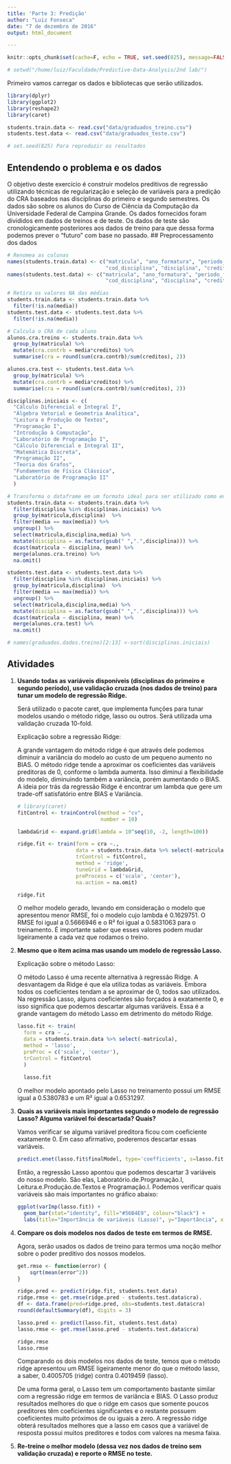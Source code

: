 ```yaml
---
title: 'Parte 3: Predição'
author: "Luiz Fonseca"
date: "7 de dezembro de 2016"
output: html_document

---
```


```r
knitr::opts_chunk$set(cache=F, echo = TRUE, set.seed(825), message=FALSE, warning=FALSE)

# setwd("/home/luiz/Faculdade/Predictive-Data-Analysis/2nd lab/")
```

Primeiro vamos carregar os dados e bibliotecas que serão utilizados.

```r
library(dplyr)
library(ggplot2)
library(reshape2)
library(caret)

students.train.data <- read.csv("data/graduados_treino.csv")
students.test.data <- read.csv("data/graduados_teste.csv")

# set.seed(825) Para reproduzir os resultados
```

## Entendendo o problema e os dados

O objetivo deste exercício é construir modelos preditivos de regressão utilizando técnicas de regularização e seleção de variáveis para a predição do CRA baseados nas disciplinas do primeiro e segundo semestres. Os dados são sobre os alunos do Curso de Ciência da Computação da Universidade Federal de Campina Grande. Os dados fornecidos foram divididos em dados de treinos e de teste. Os dados de teste são cronologicamente posteriores aos dados de treino para que dessa forma podemos prever o "futuro" com base no passado.
## Preprocessamento dos dados
```r
# Renomea as colunas
names(students.train.data) <- c("matricula", "ano_formatura", "periodo_formatura",
                                "cod_disciplina", "disciplina", "creditos", "media")
names(students.test.data) <- c("matricula", "ano_formatura", "periodo_formatura",
                                "cod_disciplina", "disciplina", "creditos", "media")

# Retira os valores NA das médias
students.train.data <- students.train.data %>% 
  filter(!is.na(media))
students.test.data <- students.test.data %>% 
  filter(!is.na(media))

# Calcula o CRA de cada aluno
alunos.cra.treino <- students.train.data %>%
  group_by(matricula) %>%
  mutate(cra.contrb = media*creditos) %>%
  summarise(cra = round(sum(cra.contrb)/sum(creditos), 2))

alunos.cra.test <- students.test.data %>%
  group_by(matricula) %>%
  mutate(cra.contrb = media*creditos) %>%
  summarise(cra = round(sum(cra.contrb)/sum(creditos), 2))

disciplinas.iniciais <- c(
  "Cálculo Diferencial e Integral I",
  "Álgebra Vetorial e Geometria Analítica",
  "Leitura e Produção de Textos",
  "Programação I",
  "Introdução à Computação",
  "Laboratório de Programação I",
  "Cálculo Diferencial e Integral II",
  "Matemática Discreta",
  "Programação II",
  "Teoria dos Grafos",
  "Fundamentos de Física Clássica",
  "Laboratório de Programação II"
  )

# Transforma o dataframe em um formato ideal para ser utilizado como entrada do modelo
students.train.data <- students.train.data %>%
  filter(disciplina %in% disciplinas.iniciais) %>%
  group_by(matricula,disciplina)  %>%
  filter(media == max(media)) %>%
  ungroup() %>%
  select(matricula,disciplina,media) %>% 
  mutate(disciplina = as.factor(gsub(" ",".",disciplina))) %>%
  dcast(matricula ~ disciplina, mean) %>%
  merge(alunos.cra.treino) %>%
  na.omit()

students.test.data <- students.test.data %>%
  filter(disciplina %in% disciplinas.iniciais) %>%
  group_by(matricula,disciplina)  %>%
  filter(media == max(media)) %>%
  ungroup() %>%
  select(matricula,disciplina,media) %>% 
  mutate(disciplina = as.factor(gsub(" ",".",disciplina))) %>%
  dcast(matricula ~ disciplina, mean) %>%
  merge(alunos.cra.test) %>%
  na.omit()

# names(graduados.dados.treino)[2:13] <-sort(disciplinas.iniciais) 

```

## Atividades
<ol>
<li><b>Usando todas as variáveis disponíveis (disciplinas do primeiro e segundo período), use validação cruzada (nos dados de treino) para tunar um modelo de regressão Ridge. </b></li>

Será utilizado o pacote caret, que implementa funções para tunar modelos usando o método ridge, lasso ou outros. Será utilizada uma validação cruzada 10-fold.

<p>Explicação sobre a regressão Ridge:</p>
<p>A grande vantagem do método ridge é que através dele podemos diminuir a variância do modelo ao custo de um pequeno aumento no BIAS. O método ridge tende a aproximar os coeficientes das variáveis preditoras de 0, conforme o lambda aumenta. Isso diminui a flexibilidade do modelo, diminuindo também a variância, porém aumentando o BIAS. A ideia por trás da regressão Ridge é encontrar um lambda que gere um trade-off satisfatório entre BIAS e Variância.</p>

```r
# library(caret)
fitControl <- trainControl(method = "cv",
                           number = 10)

lambdaGrid <- expand.grid(lambda = 10^seq(10, -2, length=100))

ridge.fit <- train(form = cra ~.,
                   data = students.train.data %>% select(-matricula),
                   trControl = fitControl,
                   method = 'ridge',
                   tuneGrid = lambdaGrid,
                   preProcess = c('scale', 'center'),
                   na.action = na.omit)

ridge.fit
```

O melhor modelo gerado, levando em consideração o modelo que apresentou menor RMSE, foi o modelo cujo lambda é 0.1629751. O RMSE foi igual a 0.5666946 e o R² foi igual a 0.5831063 para o treinamento. É importante saber que esses valores podem mudar ligeiramente a cada vez que rodamos o treino.

<b><li>Mesmo que o item acima mas usando um modelo de regressão Lasso. </b></li>

<p>Explicação sobre o método Lasso:</p>
<p>O método Lasso é uma recente alternativa à regressão Ridge. A desvantagem da Ridge é que ela utiliza todas as variáveis. Embora todos os coeficientes tendam a se aproximar de 0, todos sao utilizados. Na regressão Lasso, alguns coeficientes são forçados à exatamente 0, e isso significa que podemos descartar algumas variáveis. Essa é a grande vantagem do método Lasso em detrimento do método Ridge.</p>   

```r
lasso.fit <- train(
  form = cra ~ .,
  data = students.train.data %>% select(-matricula),
  method = 'lasso',
  preProc = c('scale', 'center'),
  trControl = fitControl
  )
  
  lasso.fit
```

O melhor modelo apontado pelo Lasso no treinamento possui um RMSE igual a 0.5380783 e um R² igual a 0.6531297. 

<b><li> Quais as variáveis mais importantes segundo o modelo de regressão Lasso? Alguma variável foi descartada? Quais? </b></li>

Vamos verificar se alguma variável preditora ficou com coeficiente exatamente 0. Em caso afirmativo, poderemos descartar essas variáveis.

```r
predict.enet(lasso.fit$finalModel, type='coefficients', s=lasso.fit$bestTune$fraction, mode='fraction')
```

Então, a regressão Lasso apontou que podemos descartar 3 variáveis do nosso modelo. São elas, Laboratório.de.Programação.I, Leitura.e.Produção.de.Textos e Programação.I. Podemos verificar quais variáveis são mais importantes no gráfico abaixo:

```r
ggplot(varImp(lasso.fit)) +
  geom_bar(stat="identity", fill="#56B4E9", colour="black") +
  labs(title="Importância de variáveis (Lasso)", y="Importância", x="Variável")
```


<b><li>Compare os dois modelos nos dados de teste em termos de RMSE.</b></li>

Agora, serão usados os dados de treino para termos uma noção melhor sobre o poder preditivo dos nossos modelos.

```r
get.rmse <- function(error) {
    sqrt(mean(error^2))
}

ridge.pred <- predict(ridge.fit, students.test.data)
ridge.rmse <- get.rmse(ridge.pred - students.test.data$cra).
df <- data.frame(pred=ridge.pred, obs=students.test.data$cra)
round(defaultSummary(df), digits = 3)

lasso.pred <- predict(lasso.fit, students.test.data)
lasso.rmse <- get.rmse(lasso.pred - students.test.data$cra)

ridge.rmse
lasso.rmse
```

<p>Comparando os dois modelos nos dados de teste, temos que o método ridge apresentou um RMSE ligeiramente menor do que o método lasso, a saber, 0.4005705 (ridge) contra 0.4019459 (lasso). </p>

<p>De uma forma geral, o Lasso tem um comportamento bastante similar com a regressão ridge em termos de variância e BIAS. O Lasso produz resultados melhores do que o ridge em casos que somente poucos preditores têm coeficientes significantes e o restante possuem coeficientes muito próximos de ou iguais a zero. A regressão ridge obterá resultados melhores que a lasso em casos que a variável de resposta possui muitos preditores e todos com valores na mesma faixa. </p>

<b><li>Re-treine o melhor modelo (dessa vez nos dados de treino sem validação cruzada) e reporte o RMSE no teste.</b></li>

```r

```

</ol>